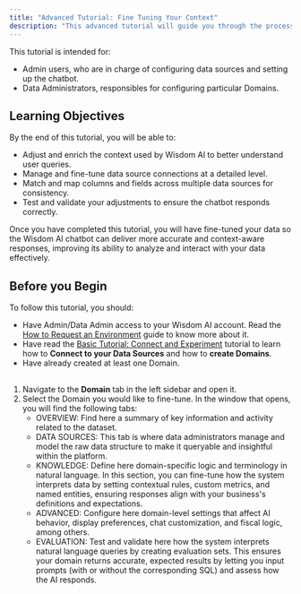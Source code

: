 ```yaml
---
title: "Advanced Tutorial: Fine Tuning Your Context"
description: "This advanced tutorial will guide you through the process of fine-tuning your Wisdom AI data to improve chatbot performance for data analysis. You will learn how to make detailed adjustments to context and data sources, including matching columns and fields to ensure accurate and relevant responses."
---
```


This tutorial is intended for:

- Admin users, who are in charge of configuring data sources and setting up the chatbot.
- Data Administrators, responsibles for configuring particular Domains.

## Learning Objectives

By the end of this tutorial, you will be able to:

- Adjust and enrich the context used by Wisdom AI to better understand user queries.
- Manage and fine-tune data source connections at a detailed level.
- Match and map columns and fields across multiple data sources for consistency.
- Test and validate your adjustments to ensure the chatbot responds correctly.

Once you have completed this tutorial, you will have fine-tuned your data so the Wisdom AI chatbot can deliver more accurate and context-aware responses, improving its ability to analyze and interact with your data effectively.

## Before you Begin

To follow this tutorial, you should:

- Have Admin/Data Admin access to your Wisdom AI account. Read the <u>How to Request an Environment</u> guide to know more about it.
- Have read the <u>Basic Tutorial: Connect and Experiment</u> tutorial to learn how to **Connect to your Data Sources** and how to **create Domains**.
- Have already created at least one Domain.

## 

1. Navigate to the **Domain** tab in the left sidebar and open it.
2. Select the Domain you would like to fine-tune. In the window that opens, you will find the following tabs:
   - OVERVIEW: Find here a summary of key information and activity related to the dataset.
   - DATA SOURCES: This tab is where data administrators manage and model the raw data structure to make it queryable and insightful within the platform.
   - KNOWLEDGE: Define here domain-specific logic and terminology in natural language. In this section, you can fine-tune how the system interprets data by setting contextual rules, custom metrics, and named entities, ensuring responses align with your business's definitions and expectations.
   - ADVANCED: Configure here domain-level settings that affect AI behavior, display preferences, chat customization, and fiscal logic, among others.
   - EVALUATION: Test and validate here how the system interprets natural language queries by creating evaluation sets. This ensures your domain returns accurate, expected results by letting you input prompts (with or without the corresponding SQL) and assess how the AI responds.